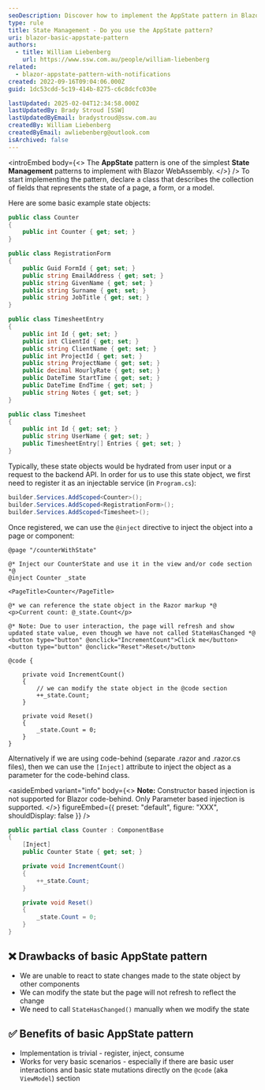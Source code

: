 ```yaml
---
seoDescription: Discover how to implement the AppState pattern in Blazor for simple yet effective state management across components.
type: rule
title: State Management - Do you use the AppState pattern?
uri: blazor-basic-appstate-pattern
authors:
  - title: William Liebenberg
    url: https://www.ssw.com.au/people/william-liebenberg
related:
  - blazor-appstate-pattern-with-notifications
created: 2022-09-16T09:04:06.000Z
guid: 1dc53cdd-5c19-414b-8275-c6c8dcfc030e

lastUpdated: 2025-02-04T12:34:58.000Z
lastUpdatedBy: Brady Stroud [SSW]
lastUpdatedByEmail: bradystroud@ssw.com.au
createdBy: William Liebenberg
createdByEmail: awliebenberg@outlook.com
isArchived: false
---
```


<introEmbed
  body={<>
The **AppState** pattern is one of the simplest **State Management** patterns to implement with Blazor WebAssembly.
  </>}
/>
To start implementing the pattern, declare a class that describes the collection of fields that represents the state of a page, a form, or a model.

Here are some basic example state objects:

```cs
public class Counter
{
    public int Counter { get; set; }
}

public class RegistrationForm
{
    public Guid FormId { get; set; }
    public string EmailAddress { get; set; }
    public string GivenName { get; set; }
    public string Surname { get; set; }
    public string JobTitle { get; set; }
}

public class TimesheetEntry
{
    public int Id { get; set; }
    public int ClientId { get; set; }
    public string ClientName { get; set; }
    public int ProjectId { get; set; }
    public string ProjectName { get; set; }
    public decimal HourlyRate { get; set; }
    public DateTime StartTime { get; set; }
    public DateTime EndTime { get; set; }
    public string Notes { get; set; }
}

public class Timesheet
{
    public int Id { get; set; }
    public string UserName { get; set; }
    public TimesheetEntry[] Entries { get; set; }
}
```

Typically, these state objects would be hydrated from user input or a request to the backend API. In order for us to use this state object, we first need to register it as an injectable service (in `Program.cs`):

```cs
builder.Services.AddScoped<Counter>();
builder.Services.AddScoped<RegistrationForm>();
builder.Services.AddScoped<Timesheet>();
```

Once registered, we can use the `@inject` directive to inject the object into a page or component:

```cshtml
@page "/counterWithState"

@* Inject our CounterState and use it in the view and/or code section *@
@inject Counter _state

<PageTitle>Counter</PageTitle>

@* we can reference the state object in the Razor markup *@
<p>Current count: @_state.Count</p>

@* Note: Due to user interaction, the page will refresh and show updated state value, even though we have not called StateHasChanged *@
<button type="button" @onclick="IncrementCount">Click me</button>
<button type="button" @onclick="Reset">Reset</button>

@code {

    private void IncrementCount()
    {
        // we can modify the state object in the @code section
        ++_state.Count;
    }

    private void Reset()
    {
        _state.Count = 0;
    }
}
```

Alternatively if we are using code-behind (separate .razor and .razor.cs files), then we can use the `[Inject]` attribute to inject the object as a parameter for the code-behind class.


<asideEmbed
  variant="info"
  body={<>
    **Note:** Constructor based injection is not supported for Blazor code-behind. Only Parameter based injection is supported.
  </>}
  figureEmbed={{
    preset: "default",
    figure: "XXX",
    shouldDisplay: false
  }}
/>


```cs
public partial class Counter : ComponentBase
{
    [Inject]
    public Counter State { get; set; }

    private void IncrementCount()
    {
        ++_state.Count;
    }

    private void Reset()
    {
        _state.Count = 0;
    }
}
```

## ❌ Drawbacks of basic AppState pattern

* We are unable to react to state changes made to the state object by other components
* We can modify the state but the page will not refresh to reflect the change
* We need to call `StateHasChanged()` manually when we modify the state

## ✅ Benefits of basic AppState pattern

* Implementation is trivial - register, inject, consume
* Works for very basic scenarios - especially if there are basic user interactions and basic state mutations directly on the `@code` (aka `ViewModel`) section
